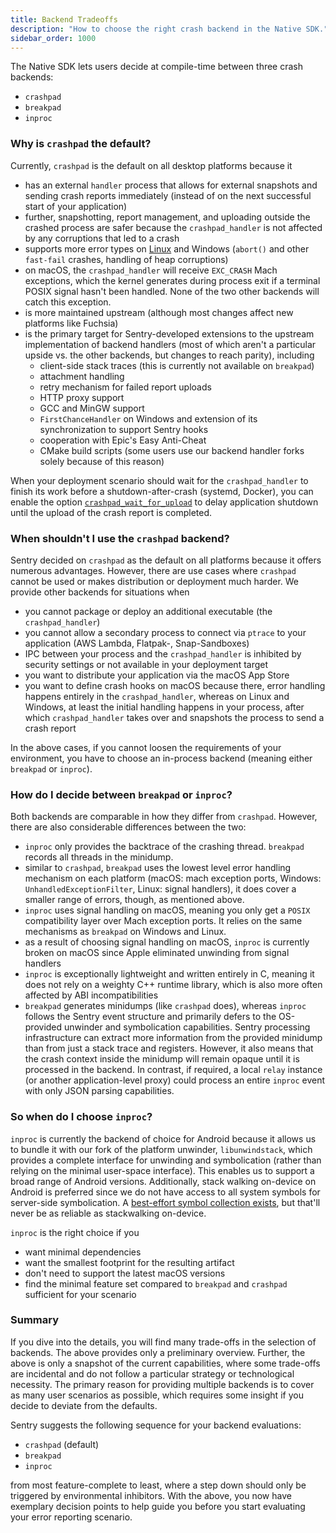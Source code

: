 ```yaml
---
title: Backend Tradeoffs
description: "How to choose the right crash backend in the Native SDK."
sidebar_order: 1000
---
```

The Native SDK lets users decide at compile-time between three crash backends:

* `crashpad`
* `breakpad`
* `inproc`

### Why is `crashpad` the default?

Currently, `crashpad` is the default on all desktop platforms because it

* has an external `handler` process that allows for external snapshots and sending crash reports immediately (instead of on the next successful start of your application)
* further, snapshotting, report management, and uploading outside the crashed process are safer because the `crashpad_handler` is not affected by any corruptions that led to a crash
* supports more error types on [Linux](/platforms/native/advanced-usage/signal-handling/#signals-of-interest) and Windows (`abort()` and other `fast-fail` crashes, handling of heap corruptions)
* on macOS, the `crashpad_handler` will receive `EXC_CRASH` Mach exceptions, which the kernel generates during process exit if a terminal POSIX signal hasn't been handled. None of the two other backends will catch this exception.
* is more maintained upstream (although most changes affect new platforms like Fuchsia)
* is the primary target for Sentry-developed extensions to the upstream implementation of backend handlers (most of which aren't a particular upside vs. the other backends, but changes to reach parity), including
  * client-side stack traces (this is currently not available on `breakpad`)
  * attachment handling
  * retry mechanism for failed report uploads
  * HTTP proxy support
  * GCC and MinGW support
  * `FirstChanceHandler` on Windows and extension of its synchronization to support Sentry hooks
  * cooperation with Epic's Easy Anti-Cheat
  * CMake build scripts (some users use our backend handler forks solely because of this reason)

When your deployment scenario should wait for the `crashpad_handler` to finish its work before a shutdown-after-crash (systemd, Docker), you can enable the option [`crashpad_wait_for_upload`](/platforms/native/configuration/options/#crashpad-wait-for-upload) to delay application shutdown until the upload of the crash report is completed.

### When shouldn't I use the `crashpad` backend?

Sentry decided on `crashpad` as the default on all platforms because it offers numerous advantages. However, there are use cases where `crashpad` cannot be used or makes distribution or deployment much harder. We provide other backends for situations when

* you cannot package or deploy an additional executable (the `crashpad_handler`)
* you cannot allow a secondary process to connect via `ptrace` to your application (AWS Lambda, Flatpak-, Snap-Sandboxes)
* IPC between your process and the `crashpad_handler` is inhibited by security settings or not available in your deployment target
* you want to distribute your application via the macOS App Store
* you want to define crash hooks on macOS because there, error handling happens entirely in the `crashpad_handler`, whereas on Linux and Windows, at least the initial handling happens in your process, after which `crashpad_handler` takes over and snapshots the process to send a crash report

In the above cases, if you cannot loosen the requirements of your environment, you have to choose an in-process backend (meaning either `breakpad` or `inproc`).

### How do I decide between `breakpad` or `inproc`?

Both backends are comparable in how they differ from `crashpad`. However, there are also considerable differences between the two:

* `inproc` only provides the backtrace of the crashing thread. `breakpad` records all threads in the minidump.
* similar to `crashpad`, `breakpad` uses the lowest level error handling mechanism on each platform (macOS: mach exception ports, Windows: `UnhandledExceptionFilter`, Linux: signal handlers), it does cover a smaller range of errors, though, as mentioned above.
* `inproc` uses signal handling on macOS, meaning you only get a `POSIX` compatibility layer over Mach exception ports. It relies on the same mechanisms as `breakpad` on Windows and Linux.
* as a result of choosing signal handling on macOS, `inproc` is currently broken on macOS since Apple eliminated unwinding from signal handlers
* `inproc` is exceptionally lightweight and written entirely in C, meaning it does not rely on a weighty C++ runtime library, which is also more often affected by ABI incompatibilities
* `breakpad` generates minidumps (like `crashpad` does), whereas `inproc` follows the Sentry event structure and primarily defers to the OS-provided unwinder and symbolication capabilities. Sentry processing infrastructure can extract more information from the provided minidump than from just a stack trace and registers. However, it also means that the crash context inside the minidump will remain opaque until it is processed in the backend. In contrast, if required, a local `relay` instance (or another application-level proxy) could process an entire `inproc` event with only JSON parsing capabilities.

### So when do I choose `inproc`?

`inproc` is currently the backend of choice for Android because it allows us to bundle it with our fork of the platform unwinder, `libunwindstack`, which provides a complete interface for unwinding and symbolication (rather than relying on the minimal user-space interface). This enables us to support a broad range of Android versions. Additionally, stack walking on-device on Android is preferred since we do not have access to all system symbols for server-side symbolication. A [best-effort symbol collection exists](https://github.com/getsentry/symbol-collector), but that'll never be as reliable as stackwalking on-device.

`inproc` is the right choice if you

* want minimal dependencies
* want the smallest footprint for the resulting artifact
* don't need to support the latest macOS versions
* find the minimal feature set compared to `breakpad` and `crashpad` sufficient for your scenario

### Summary

If you dive into the details, you will find many trade-offs in the selection of backends. The above provides only a preliminary overview. Further, the above is only a snapshot of the current capabilities, where some trade-offs are incidental and do not follow a particular strategy or technological necessity. The primary reason for providing multiple backends is to cover as many user scenarios as possible, which requires some insight if you decide to deviate from the defaults.

Sentry suggests the following sequence for your backend evaluations:

* `crashpad` (default)
* `breakpad`
* `inproc`

from most feature-complete to least, where a step down should only be triggered by environmental inhibitors. With the above, you now have exemplary decision points to help guide you before you start evaluating your error reporting scenario.
